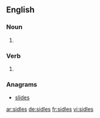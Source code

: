 
==English==

===Noun===
{{head|en|plural}}

# {{plural of|sidle|lang=en}}

===Verb===
{{head|en}}

# {{en-third-person singular of|sidle}}

===Anagrams===
* [[slides#English|slides]]

[[ar:sidles]]
[[de:sidles]]
[[fr:sidles]]
[[vi:sidles]]